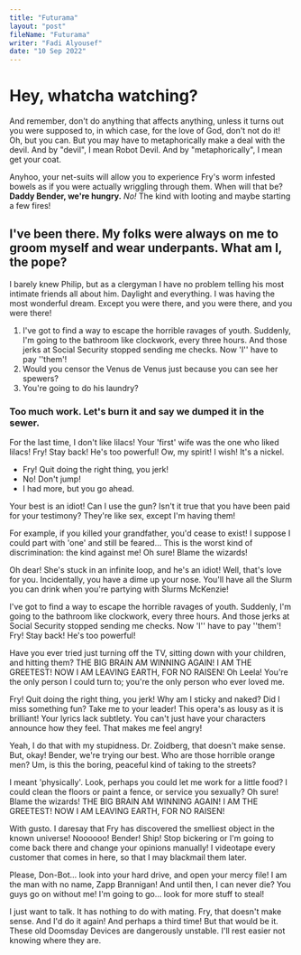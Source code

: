 ```yaml
---
title: "Futurama"
layout: "post"
fileName: "Futurama"
writer: "Fadi Alyousef"
date: "10 Sep 2022"
---
```

# Hey, whatcha watching?

And remember, don't do anything that affects anything, unless it turns out you were supposed to, in which case, for the love of God, don't not do it! Oh, but you can. But you may have to metaphorically make a deal with the devil. And by "devil", I mean Robot Devil. And by "metaphorically", I mean get your coat.

Anyhoo, your net-suits will allow you to experience Fry's worm infested bowels as if you were actually wriggling through them. When will that be? __Daddy Bender, we're hungry.__ *No!* The kind with looting and maybe starting a few fires!

## I've been there. My folks were always on me to groom myself and wear underpants. What am I, the pope?

I barely knew Philip, but as a clergyman I have no problem telling his most intimate friends all about him. Daylight and everything. I was having the most wonderful dream. Except you were there, and you were there, and you were there!

1. I've got to find a way to escape the horrible ravages of youth. Suddenly, I'm going to the bathroom like clockwork, every three hours. And those jerks at Social Security stopped sending me checks. Now 'I'' have to pay ''them'!
2. Would you censor the Venus de Venus just because you can see her spewers?
3. You're going to do his laundry?

### Too much work. Let's burn it and say we dumped it in the sewer.

For the last time, I don't like lilacs! Your 'first' wife was the one who liked lilacs! Fry! Stay back! He's too powerful! Ow, my spirit! I wish! It's a nickel.

* Fry! Quit doing the right thing, you jerk!
* No! Don't jump!
* I had more, but you go ahead.

Your best is an idiot! Can I use the gun? Isn't it true that you have been paid for your testimony? They're like sex, except I'm having them!

For example, if you killed your grandfather, you'd cease to exist! I suppose I could part with 'one' and still be feared… This is the worst kind of discrimination: the kind against me! Oh sure! Blame the wizards!

Oh dear! She's stuck in an infinite loop, and he's an idiot! Well, that's love for you. Incidentally, you have a dime up your nose. You'll have all the Slurm you can drink when you're partying with Slurms McKenzie!

I've got to find a way to escape the horrible ravages of youth. Suddenly, I'm going to the bathroom like clockwork, every three hours. And those jerks at Social Security stopped sending me checks. Now 'I'' have to pay ''them'! Fry! Stay back! He's too powerful!

Have you ever tried just turning off the TV, sitting down with your children, and hitting them? THE BIG BRAIN AM WINNING AGAIN! I AM THE GREETEST! NOW I AM LEAVING EARTH, FOR NO RAISEN! Oh Leela! You're the only person I could turn to; you're the only person who ever loved me.

Fry! Quit doing the right thing, you jerk! Why am I sticky and naked? Did I miss something fun? Take me to your leader! This opera's as lousy as it is brilliant! Your lyrics lack subtlety. You can't just have your characters announce how they feel. That makes me feel angry!

Yeah, I do that with my stupidness. Dr. Zoidberg, that doesn't make sense. But, okay! Bender, we're trying our best. Who are those horrible orange men? Um, is this the boring, peaceful kind of taking to the streets?

I meant 'physically'. Look, perhaps you could let me work for a little food? I could clean the floors or paint a fence, or service you sexually? Oh sure! Blame the wizards! THE BIG BRAIN AM WINNING AGAIN! I AM THE GREETEST! NOW I AM LEAVING EARTH, FOR NO RAISEN!

With gusto. I daresay that Fry has discovered the smelliest object in the known universe! Noooooo! Bender! Ship! Stop bickering or I'm going to come back there and change your opinions manually! I videotape every customer that comes in here, so that I may blackmail them later.

Please, Don-Bot… look into your hard drive, and open your mercy file! I am the man with no name, Zapp Brannigan! And until then, I can never die? You guys go on without me! I'm going to go… look for more stuff to steal!

I just want to talk. It has nothing to do with mating. Fry, that doesn't make sense. And I'd do it again! And perhaps a third time! But that would be it. These old Doomsday Devices are dangerously unstable. I'll rest easier not knowing where they are.
